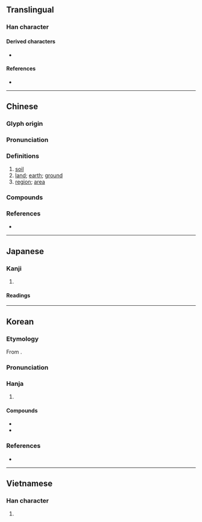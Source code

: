 {{also|壌}}
{{character info}}
==Translingual==
{{ja-forms|[[壌]]|壤|壤}}

===Han character===
{{Han char|rn=32|rad=土|as=17|sn=20|four=40132|canj=GYRV|ids=⿰土襄}}

====Derived characters====
* {{l|mul|[[𤅑]]}}

====References====
* {{Han ref|kx=0242.170|dkj=05608|dj=0482.130|hdz=10501.110|uh=58E4|ud=22756|bh=C45B|bd=50267}}

----

==Chinese==
{{zh-forms|alt=圵-second round simplified}}

===Glyph origin===
{{Han etym}}

===Pronunciation===
{{zh-pron
|m=rǎng
|c=joeng6,joeng5
|mn=kh:jióng/qz,tp,xm:lióng/twvk,zz:jiáng
|mn-t=riang2
|mc=y
|oc=y
|cat=n
}}

===Definitions===
{{zh-hanzi}}

# [[soil]]
# [[land]]; [[earth]]; [[ground]]
# [[region]]; [[area]]

===Compounds===
{{zh-der|僻壤|僻壤窮鄉|判如天壤|土壤|土壤保持|土壤學|土壤汙染|土壤沖蝕|土壤細流|墳壤|壤土|壤地|壤壤|壤子|壤父|天壤|天壤之判|天壤之別|天壤王郎|封壤|平壤|息壤|接壤|擊壤|擊壤歌|擊壤鼓腹|朽壤|泉壤|浩壤|熙熙壤壤|皋壤|穹壤|窮山僻壤|窮鄉僻壤|糞壤|糞壤窟室|紅壤|膏壤|蓋壤|豐壤|迥隔霄壤|遐方絕壤|霄壤|霄壤之別|霄壤之殊|黃壤|鼠壤}}

===References===
* {{R:yue:Hanzi}}

----

==Japanese==
{{ja-kanji forms|壌|壤}}

===Kanji===
{{ja-kanji|grade=|rs=土17|shin=壌}}

# {{rfdef|ja|sort=土17}}

====Readings====
{{ja-readings
|goon=にょう
|kanon=じょう
|kun=つち-}}

----

==Korean==

===Etymology===
From {{der|ko|ltc|-}} {{ltc-l|壤}}. 

{{collapse|
* {{hanja-hunmong|ᅀᅣᇰ〯|zyǎng|天文#상01A}}
* {{hanja-sinjeung|양|yang}}
|Historical readings
|bg=#FFFFFF}}

===Pronunciation===
{{ko-hanja-pron|양|ja̠ːŋ|alt=y}}

===Hanja===
{{ko-hanja-search}}
{{ko-hanja|흙|양}}

# {{hanja form of|양|[[soil]]}}

====Compounds====
{{der-top|Compounds}}
* {{ko-l|^평양|[[Pyongyang]]|平壤}}
* {{ko-l|토양|[[soil]], [[earth]]|土壤}}
{{der-bottom}}

===References===
* {{R:hanjadoc|2038}}

----

==Vietnamese==

===Han character===
{{vi-readings|reading=nhưỡng|rs=土17}}

# {{rfdef|vi|sort=土17}}